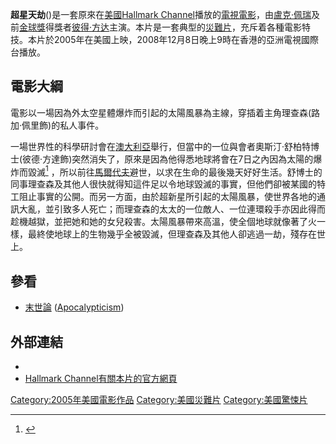 {{Link style|time=2015-12-13T15:35:49+00:00}}
{{Infobox_Film|
  name     = Supernova|
  director       = [[约翰·哈里森_(导演)|约翰·哈里森]]|
  producer       = [[Leanne_Moore_(producer)|Leanne Moore]]|
  writer         = [[Steven_H._Berman|Steven H. Berman]]<br/> [[Don_Keith_Opper|Don Keith Opper]]|
  starring       = [[盧克·佩瑞|盧克·佩瑞]]<br/> [[Tia_Carrere|Tia Carrere]]<br/> [[彼得·方达|彼得·方达]]<br/> [[Lance_Henriksen|Lance Henriksen]]<br/> [[Clemency_Burton-Hill|Clemency Burton-Hill]]<br/> [[Emma_Samms|Emma Samms]]<br/> [[杰西卡·布鲁克斯|杰西卡·布鲁克斯]]<br/> [[伊丽莎·班尼特|伊丽莎·班尼特]]<br/> [[Philip_Lenkowsky|Philip Lenkowsky]]|
  distributor    = [[Hallmark_Entertainment|Hallmark Entertainment]]|
  released       = 2005|
  runtime        = |
  language       = {{en}} |
  imdb_id        = 0419373 |
  editor         = [[Miriam_Kim|Miriam Kim]]<br/> [[Thomas_A._Krueger|Thomas A. Krueger]]|
  awards         = |
  budget         = |
  tagline        = 在全世界著火的那一天 |
}}
'''超星天劫'''({{lang|en|Supernova}})是一套原來在[[美國|美國]][[Hallmark_Channel|Hallmark Channel]]播放的[[電視電影|電視電影]]，由[[盧克·佩瑞|盧克·佩瑞]]及前[[金球獎|金球獎]]得獎者[[彼得·方达|彼得·方达]]主演。本片是一套典型的[[災難片|災難片]]，充斥着各種電影特技。本片於2005年在美國上映，2008年12月8日晚上9時在香港的亞洲電視國際台播放。

== 電影大綱 ==

電影以一場因為外太空星體爆炸而引起的太陽風暴為主線，穿插着主角理查森(路加·佩里飾)的私人事件。

一場世界性的科學研討會在[[澳大利亞|澳大利亞]]舉行，但當中的一位與會者奧斯汀·舒柏特博士(彼德·方達飾)突然消失了，原來是因為他得悉地球將會在7日之內因為太陽的爆炸而毀滅<ref name=atvhk>{{cite web|url=http://app.hkatv.com/world/search.php?id=9302|publisher=[[亞洲電視|亞洲電視]]國際台|title=閃爍星期一：超星天劫|accessdate=2008-12-09|deadurl=yes|archiveurl=https://web.archive.org/web/20160304130938/http://app.hkatv.com/world/search.php?id=9302|archivedate=2016年3月4日|df=}}</ref>
，所以前往[[馬爾代夫|馬爾代夫]]避世，以求在生命的最後幾天好好生活。舒博士的同事理查森及其他人很快就得知這件足以令地球毀滅的事實，但他們卻被某國的特工阻止事實的公開。而另一方面，由於超新星所引起的太陽風暴，使世界各地的通訊大亂，並引致多人死亡；而理查森的太太的一位敵人、一位連環殺手亦因此得而趁機越獄，並把她和她的女兒殺害。太陽風暴帶來高溫，使全個地球就像著了火一樣，最終使地球上的生物幾乎全被毀滅，但理查森及其他人卻逃過一劫，殘存在世上。

== 參看 ==
*[[末世論|末世論]] ([[:en:Apocalypticism|Apocalypticism]])

== 外部連結 ==
*{{imdb title|id=0419373|title=Supernova}} 
*[https://web.archive.org/web/20060427055715/http://www.hallmarkchannel.com/us_framework.jsp?BODY=program.jsp&CONTENT=DAM_FAM_2828048#showtime Hallmark Channel有關本片的官方網頁]
{{reflist}}

{{DEFAULTSORT:Supernova}}
[[Category:2005年美國電影作品|Category:2005年美國電影作品]]
[[Category:美國災難片|Category:美國災難片]]
[[Category:美國驚悚片|Category:美國驚悚片]]